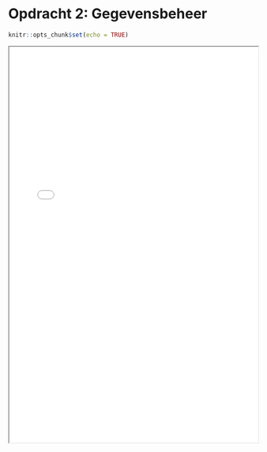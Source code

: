 # Opdracht 2: Gegevensbeheer

```r
knitr::opts_chunk$set(echo = TRUE)
```

<iframe src="dir_tree.pdf" width="100%" height="800px"></iframe>
